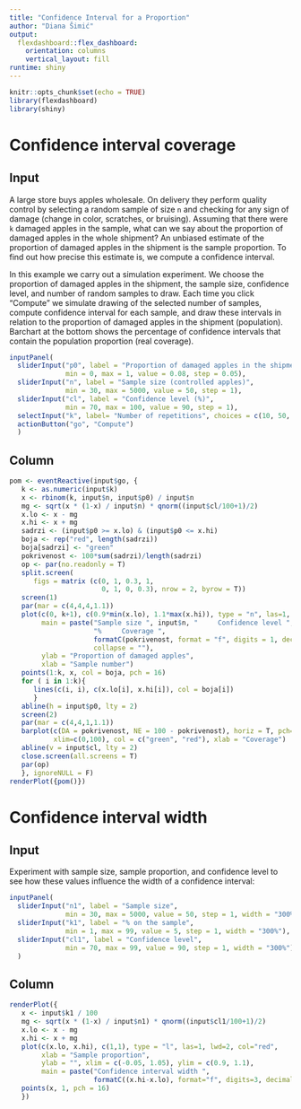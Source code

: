 ```yaml
---
title: "Confidence Interval for a Proportion"
author: "Diana Šimić"
output: 
  flexdashboard::flex_dashboard:
    orientation: columns
    vertical_layout: fill
runtime: shiny
---
```


```r
knitr::opts_chunk$set(echo = TRUE)
library(flexdashboard)
library(shiny)
```


Confidence interval coverage
============================

Input {.sidebar data-width=550}
-------------------

A large store buys apples wholesale. On delivery they perform quality control by selecting a random sample of size `n` and checking for any sign of damage (change in color, scratches, or bruising). Assuming that there were `k` damaged apples in the sample, what can we say about the proportion of damaged apples in the whole shipment? An unbiased estimate of the proportion of damaged apples in the shipment is the sample proportion. To find out how precise this estimate is, we compute a confidence interval.

In this example we carry out a simulation experiment. We choose the proportion of damaged apples in the shipment, the sample size, confidence level, and number of random samples to draw. Each time you click "Compute" we simulate drawing of the selected number of samples, compute confidence interval for each sample, and draw these intervals in relation to the proportion of damaged apples in the shipment (population). Barchart at the bottom shows the percentage of confidence intervals that contain the population proportion (real coverage).

```r
inputPanel(
  sliderInput("p0", label = "Proportion of damaged apples in the shipment",
              min = 0, max = 1, value = 0.08, step = 0.05),
  sliderInput("n", label = "Sample size (controlled apples)",
              min = 30, max = 5000, value = 50, step = 1),
  sliderInput("cl", label = "Confidence level (%)",
              min = 70, max = 100, value = 90, step = 1),
  selectInput("k", label= "Number of repetitions", choices = c(10, 50, 100, 500), selected = 50),
  actionButton("go", "Compute")
  )
```

Column {data-width=450}
---------------------

```r
pom <- eventReactive(input$go, {
   k <- as.numeric(input$k)
   x <- rbinom(k, input$n, input$p0) / input$n
   mg <- sqrt(x * (1-x) / input$n) * qnorm((input$cl/100+1)/2)
   x.lo <- x - mg
   x.hi <- x + mg
   sadrzi <- (input$p0 >= x.lo) & (input$p0 <= x.hi)
   boja <- rep("red", length(sadrzi))
   boja[sadrzi] <- "green"
   pokrivenost <- 100*sum(sadrzi)/length(sadrzi)
   op <- par(no.readonly = T)
   split.screen(
      figs = matrix (c(0, 1, 0.3, 1,
                       0, 1, 0, 0.3), nrow = 2, byrow = T))
   screen(1)
   par(mar = c(4,4,4,1.1))
   plot(c(0, k+1), c(0.9*min(x.lo), 1.1*max(x.hi)), type = "n", las=1,
        main = paste("Sample size ", input$n, "     Confidence level ", input$cl, 
                     "%     Coverage ", 
                     formatC(pokrivenost, format = "f", digits = 1, decimal.mark = ","), "%",
                     collapse = ""),
        ylab = "Proportion of damaged apples",
        xlab = "Sample number")
   points(1:k, x, col = boja, pch = 16)
   for ( i in 1:k){
      lines(c(i, i), c(x.lo[i], x.hi[i]), col = boja[i])
      }
   abline(h = input$p0, lty = 2)
   screen(2)
   par(mar = c(4,4,1,1.1))
   barplot(c(DA = pokrivenost, NE = 100 - pokrivenost), horiz = T, pch=16,
           xlim=c(0,100), col = c("green", "red"), xlab = "Coverage")
   abline(v = input$cl, lty = 2)
   close.screen(all.screens = T)
   par(op)
   }, ignoreNULL = F)
renderPlot({pom()})
```

Confidence interval width
============================

Input {.sidebar data-width=350}
-------------------

Experiment with sample size, sample proportion, and confidence level to see how these values influence the width of a confidence interval:

```r
inputPanel(
  sliderInput("n1", label = "Sample size",
              min = 30, max = 5000, value = 50, step = 1, width = "300%"),
  sliderInput("k1", label = "% on the sample",
              min = 1, max = 99, value = 5, step = 1, width = "300%"),
  sliderInput("cl1", label = "Confidence level",
              min = 70, max = 99, value = 90, step = 1, width = "300%")
  )
```

Column
---------------------

```r
renderPlot({
   x <- input$k1 / 100
   mg <- sqrt(x * (1-x) / input$n1) * qnorm((input$cl1/100+1)/2)
   x.lo <- x - mg
   x.hi <- x + mg
   plot(c(x.lo, x.hi), c(1,1), type = "l", las=1, lwd=2, col="red",
        xlab = "Sample proportion",
        ylab = "", xlim = c(-0.05, 1.05), ylim = c(0.9, 1.1),
        main = paste("Confidence interval width ", 
                     formatC((x.hi-x.lo), format="f", digits=3, decimal.mark = ","), collapse = ""))
   points(x, 1, pch = 16)
   })
```
